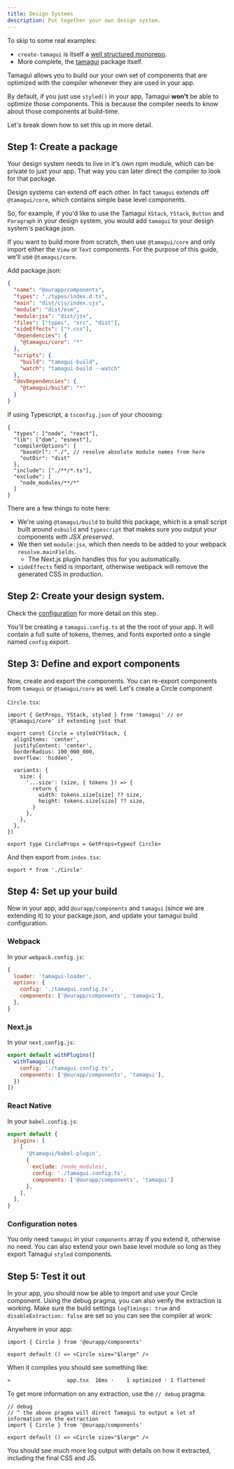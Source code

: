 ```yaml
---
title: Design Systems
description: Put together your own design system.
---
```


To skip to some real examples:

- `create-tamagui` is itself a
  [well structured monorepo](https://github.com/tamagui/tamagui/tree/master/code/starters).
- More complete, the
  [tamagui](https://github.com/tamagui/tamagui/tree/master/code/ui/tamagui)
  package itself.

Tamagui allows you to build our your own set of components that are optimized
with the compiler whenever they are used in your app.

By default, if you just use `styled()` in your app, Tamagui **won't** be able to
optimize those components. This is because the compiler needs to know about
those components at build-time.

Let's break down how to set this up in more detail.

## Step 1: Create a package

Your design system needs to live in it's own npm module, which can be private to
just your app. That way you can later direct the compiler to look for that
package.

Design systems can extend off each other. In fact `tamagui` extends off
`@tamagui/core`, which contains simple base level components.

So, for example, if you'd like to use the Tamagui `XStack`, `YStack`, `Button`
and `Paragraph` in your design system, you would add `tamagui` to your design
system's package.json.

If you want to build more from scratch, then use `@tamagui/core` and only import
either the `View` or `Text` components. For the purpose of this guide, we'll use
`@tamagui/core`.

Add package.json:

```json
{
  "name": "@ourapp/components",
  "types": "./types/index.d.ts",
  "main": "dist/cjs/index.cjs",
  "module": "dist/esm",
  "module:jsx": "dist/jsx",
  "files": ["types", "src", "dist"],
  "sideEffects": ["*.css"],
  "dependencies": {
    "@tamagui/core": "*"
  },
  "scripts": {
    "build": "tamagui-build",
    "watch": "tamagui-build --watch"
  },
  "devDependencies": {
    "@tamagui/build": "*"
  }
}
```

If using Typescript, a `tsconfig.json` of your choosing:

```
{
  "types": ["node", "react"],
  "lib": ["dom", "esnext"],
  "compilerOptions": {
    "baseUrl": "./", // resolve absolute module names from here
    "outDir": "dist"
  },
  "include": ["./**/*.ts"],
  "exclude": [
    "node_modules/**/*"
  ]
}
```

There are a few things to note here:

- We're using `@tamagui/build` to build this package, which is a small script
  built around `esbuild` and `typescript` that makes sure you output your
  components _with JSX preserved_.
- We then set `module:jsx`, which then needs to be added to your webpack
  `resolve.mainFields`.
  - The Next.js plugin handles this for you automatically.
- `sideEffects` field is important, otherwise webpack will remove the generated
  CSS in production.

## Step 2: Create your design system.

Check the [configuration](/docs/core/configuration) for more detail on this
step.

You'll be creating a `tamagui.config.ts` at the the root of your app. It will
contain a full suite of tokens, themes, and fonts exported onto a single named
`config` export.

## Step 3: Define and export components

Now, create and export the components. You can re-export components from
`tamagui` or `@tamagui/core` as well. Let's create a Circle component

`Circle.tsx`:

```tsx
import { GetProps, YStack, styled } from 'tamagui' // or '@tamagui/core' if extending just that

export const Circle = styled(YStack, {
  alignItems: 'center',
  justifyContent: 'center',
  borderRadius: 100_000_000,
  overflow: 'hidden',

  variants: {
    size: {
      '...size': (size, { tokens }) => {
        return {
          width: tokens.size[size] ?? size,
          height: tokens.size[size] ?? size,
        }
      },
    },
  },
})

export type CircleProps = GetProps<typeof Circle>
```

And then export from `index.tsx`:

```tsx
export * from './Circle'
```

## Step 4: Set up your build

Now in your app, add `@ourapp/components` and `tamagui` (since we are extending
it) to your package.json, and update your tamagui build configuration.

### Webpack

In your `webpack.config.js`:

```js
{
  loader: 'tamagui-loader',
  options: {
    config: './tamagui.config.ts',
    components: ['@ourapp/components', 'tamagui'],
  },
}
```

### Next.js

In your `next.config.js`:

```js
export default withPlugins([
  withTamagui({
    config: './tamagui.config.ts',
    components: ['@ourapp/components', 'tamagui'],
  })
])
```

### React Native

In your `babel.config.js`:

```js
export default {
  plugins: [
    [
      '@tamagui/babel-plugin',
      {
        exclude: /node_modules/,
        config: './tamagui.config.ts',
        components: ['@ourapp/components', 'tamagui']
      },
    ],
  ],
}
```

### Configuration notes

You only need `tamagui` in your `components` array if you extend it, otherwise
no need. You can also extend your own base level module so long as they export
Tamagui `styled` components.

## Step 5: Test it out

In your app, you should now be able to import and use your Circle component.
Using the debug pragma, you can also verify the extraction is working. Make sure
the build settings `logTimings: true` and `disableExtraction: false` are set so
you can see the compiler at work:

Anywhere in your app:

```tsx
import { Circle } from '@ourapp/components'

export default () => <Circle size="$large" />
```

When it compiles you should see something like:

```bash
»                  app.tsx  16ms ׁ·    1 optimized · 1 flattened
```

To get more information on any extraction, use the `// debug` pragma:

```tsx
// debug
// ^ the above pragma will direct Tamagui to output a lot of information on the extraction
import { Circle } from '@ourapp/components'

export default () => <Circle size="$large" />
```

You should see much more log output with details on how it extracted, including
the final CSS and JS.
